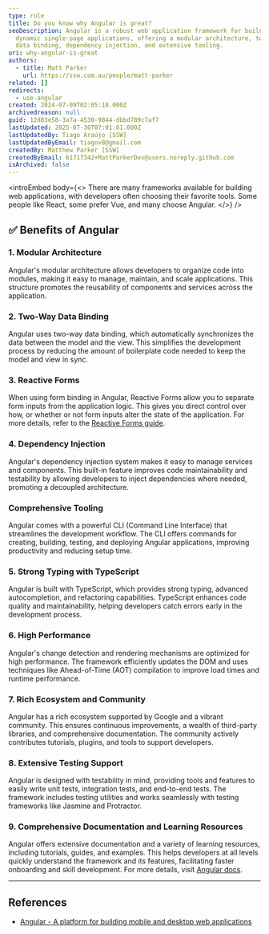 ```yaml
---
type: rule
title: Do you know why Angular is great?
seoDescription: Angular is a robust web application framework for building
  dynamic single-page applications, offering a modular architecture, two-way
  data binding, dependency injection, and extensive tooling.
uri: why-angular-is-great
authors:
  - title: Matt Parker
    url: https://ssw.com.au/people/matt-parker
related: []
redirects:
  - use-angular
created: 2024-07-09T02:05:18.000Z
archivedreason: null
guid: 12d83e58-3a7a-4530-9844-dbbd789c7af7
lastUpdated: 2025-07-30T07:01:01.000Z
lastUpdatedBy: Tiago Araújo [SSW]
lastUpdatedByEmail: tiagov8@gmail.com
createdBy: Matthew Parker [SSW]
createdByEmail: 61717342+MattParkerDev@users.noreply.github.com
isArchived: false
---
```


<introEmbed
  body={<>
There are many frameworks available for building web applications, with developers often choosing their favorite tools. Some people like React, some prefer Vue, and many choose Angular.
  </>}
/>
## ✅ Benefits of Angular

### 1. Modular Architecture

Angular's modular architecture allows developers to organize code into modules, making it easy to manage, maintain, and scale applications. This structure promotes the reusability of components and services across the application.

### 2. Two-Way Data Binding

Angular uses two-way data binding, which automatically synchronizes the data between the model and the view. This simplifies the development process by reducing the amount of boilerplate code needed to keep the model and view in sync.

### 3. Reactive Forms

When using form binding in Angular, Reactive Forms allow you to separate form inputs from the application logic. This gives you direct control over how, or whether or not form inputs alter the state of the application. For more details, refer to the [Reactive Forms guide](https://angular.dev/guide/forms/reactive-forms).

### 4. Dependency Injection

Angular's dependency injection system makes it easy to manage services and components. This built-in feature improves code maintainability and testability by allowing developers to inject dependencies where needed, promoting a decoupled architecture.

### Comprehensive Tooling

Angular comes with a powerful CLI (Command Line Interface) that streamlines the development workflow. The CLI offers commands for creating, building, testing, and deploying Angular applications, improving productivity and reducing setup time.

### 5. Strong Typing with TypeScript

Angular is built with TypeScript, which provides strong typing, advanced autocompletion, and refactoring capabilities. TypeScript enhances code quality and maintainability, helping developers catch errors early in the development process.

### 6. High Performance

Angular's change detection and rendering mechanisms are optimized for high performance. The framework efficiently updates the DOM and uses techniques like Ahead-of-Time (AOT) compilation to improve load times and runtime performance.

### 7. Rich Ecosystem and Community

Angular has a rich ecosystem supported by Google and a vibrant community. This ensures continuous improvements, a wealth of third-party libraries, and comprehensive documentation. The community actively contributes tutorials, plugins, and tools to support developers.

### 8. Extensive Testing Support

Angular is designed with testability in mind, providing tools and features to easily write unit tests, integration tests, and end-to-end tests. The framework includes testing utilities and works seamlessly with testing frameworks like Jasmine and Protractor.

### 9. Comprehensive Documentation and Learning Resources

Angular offers extensive documentation and a variety of learning resources, including tutorials, guides, and examples. This helps developers at all levels quickly understand the framework and its features, facilitating faster onboarding and skill development. For more details, visit [Angular docs](https://angular.dev/overview).

---

## References

* [Angular - A platform for building mobile and desktop web applications](https://angular.dev)
